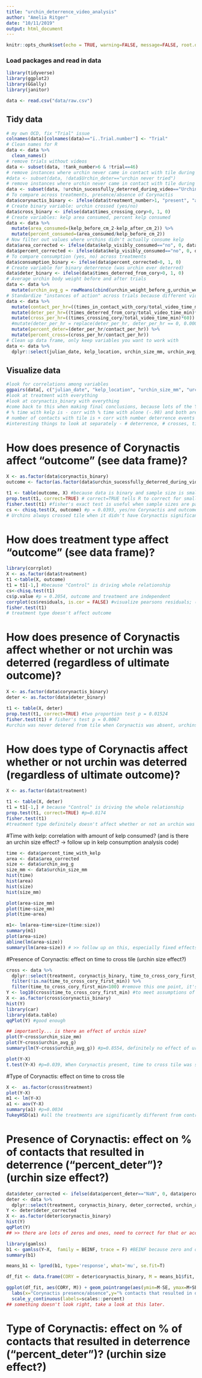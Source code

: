```yaml
---
title: "urchin_deterrence_video_analysis"
author: "Amelia Ritger"
date: "10/11/2019"
output: html_document
---
```


```r
knitr::opts_chunk$set(echo = TRUE, warning=FALSE, message=FALSE, root.dir='Ritger-2019-Corynactis-urchin-deterrence/')
```

### Load packages and read in data
```r
library(tidyverse)
library(ggplot2)
library(GGally)
library(janitor)

data <- read.csv("data/raw.csv")
```

## Tidy data
```r
# my own OCD, fix "Trial" issue
colnames(data)[colnames(data)=="ï..Trial.number"] <- "Trial"
# Clean names for R
data <- data %>%
  clean_names()
# remove trials without videos
data <- subset(data, !tank_number>6 & !trial==46)
# remove instances where urchin never came in contact with tile during video (regardless of kelp consumption after video ended)
#data <- subset(data, !data$Urchin_deter=="urchin never tried")
# remove instances where urchin never came in contact with tile during video (but keep instances where kelp consumption occurred after video ended because otherwise n=3 for control treatment)
data <- subset(data, !urchin_sucessfully_deterred_during_video=="Urchin never moved")
# To compare across treatments, presence/absence of Corynactis
data$corynactis_binary <- ifelse(data$treatment_number>1, "present", "absent")
# Create binary variable: urchin crossed (yes/no)
data$cross_binary <- ifelse(data$times_crossing_cory>0, 1, 0)
# Create variables: kelp area consumed, percent kelp consumed
data <- data %>%
  mutate(area_consumed=(kelp_before_cm_2-kelp_after_cm_2)) %>%
  mutate(percent_consumed=(area_consumed/kelp_before_cm_2))
# Now filter out values where urchins didn't actually consume kelp
data$area_corrected <- ifelse(data$kelp_visibly_consumed=="no", 0, data$area_consumed)
data$percent_corrected <- ifelse(data$kelp_visibly_consumed=="no", 0, data$percent_consumed)
# To compare consumption (yes, no) across treatments
data$consumption_binary <- ifelse(data$percent_corrected>0, 1, 0)
# Create variable for binary deterrence (was urchin ever deterred)
data$deter_binary <- ifelse(data$times_deterred_from_cory>0, 1, 0)
# Average urchin body weight before and after trials
data <- data %>%
  mutate(urchin_avg_g = rowMeans(cbind(urchin_weight_before_g,urchin_weight_after_g)))
# Standardize "instances of action" across trials because different video lengths
data <- data %>%
  mutate(contact_per_hr=((times_in_contact_with_cory/total_video_time_min)*60)) %>%
  mutate(deter_per_hr=((times_deterred_from_cory/total_video_time_min)*60)) %>%
  mutate(cross_per_hr=((times_crossing_cory/total_video_time_min)*60)) %>%
  #mutate(deter_per_hr = replace(deter_per_hr, deter_per_hr == 0, 0.000001)) %>%
  mutate(percent_deter=(deter_per_hr/contact_per_hr)) %>%
  mutate(percent_cross=(cross_per_hr/contact_per_hr))
# Clean up data frame, only keep variables you want to work with
data <- data %>%
  dplyr::select(julian_date, kelp_location, urchin_size_mm, urchin_avg_g, treatment, corynactis_binary, consumption_binary, area_corrected, percent_corrected, time_to_cross_cory_first_min, percent_time_alone, percent_time_with_kelp, when_was_kelp_consumed, deter_binary, urchin_deterred_during_video, urchin_sucessfully_deterred_during_video, contact_per_hr, deter_per_hr, cross_per_hr, percent_deter, percent_cross)
```


## Visualize data
```r
#look for correlations among variables
ggpairs(data[, c("julian_date", "kelp_location", "urchin_size_mm", "urchin_avg_g", "treatment", "corynactis_binary", "consumption_binary", "area_corrected", "percent_corrected", "time_to_cross_cory_first_min", "percent_time_alone", "percent_time_with_kelp", "when_was_kelp_consumed", "urchin_deterred_during_video", "urchin_sucessfully_deterred_during_video", "contact_per_hr", "deter_per_hr", "cross_per_hr", "percent_deter", "percent_cross")])
#look at treatment with everything
#look at corynactis_binary with everything
#come back to this when making final conclusions, because lots of the Ys are highly correlated with eachother (obviously) so you want to avoid being  repetitive by commenting on different relationships with correlated variables
# % time with kelp is - corr with % time with alone (-.98) and both are corr with # deterrence (0.58, -0.57)
# number of contacts with tile is + corr with number deterrence events (0.81) and number crosses (0.38)
#interesting things to look at separately - # deterrence, # crosses, time to cross tile
```

# How does presence of Corynactis affect "outcome" (see data frame)?
```r
X <- as.factor(data$corynactis_binary)
outcome <- factor(as.factor(data$urchin_sucessfully_deterred_during_video))

t1 <- table(outcome, X) #because data is binary and sample size is small (controls n = 5), use N-1 Two Proportion Test (below)
prop.test(t1, correct=TRUE) # correct=TRUE tells R to correct for small sample size p = 0.0393
fisher.test(t1) #fisher's exact test is useful when sample sizes are particularly small... p=0.0505
cs <- chisq.test(X, outcome) #p = 0.0393, yes/no Corynactis and outcome are dependent
# Urchins always crossed tile when it didn't have Corynactis significantly more than expected
```

# How does treatment type affect "outcome" (see data frame)?
```r
library(corrplot)
X <- as.factor(data$treatment)
t1 <-table(X, outcome)
t1 = t1[-1,] #because "Control" is driving whole relationship
cs<-chisq.test(t1)
cs$p.value #p = 0.2054, outcome and treatment are independent
corrplot(cs$residuals, is.cor = FALSE) #visualize pearsons residuals; (blue color means positively associated with variables, red color means negatively associated with variables); controls driving a lot of this trend, pink and red also important
fisher.test(t1)
# treatment type doesn't affect outcome
```

# How does presence of Corynactis affect whether or not urchin was deterred (regardless of ultimate outcome)? 
```r
X <- as.factor(data$corynactis_binary)
deter <- as.factor(data$deter_binary)

t1 <- table(X, deter)
prop.test(t1, correct=TRUE) #two proportion test p = 0.01524
fisher.test(t1) # fisher's test p = 0.0067
#urchin was never detered from tile when Corynactis was absent, urchins were likely to be deterred when Corynactis present
```

# How does type of Corynactis affect whether or not urchin was deterred (regardless of ultimate outcome)?
```r
X <- as.factor(data$treatment)

t1 <- table(X, deter)
t1 = t1[-1,] # because "Control" is driving the whole relationship
prop.test(t1, correct=TRUE) #p=0.8174
fisher.test(t1)
#treatment type definitely doesn't affect whether or not an urchin was deterred at least 1x
```

#Time with kelp: correlation with amount of kelp consumed? (and is there an urchin size effect? -> follow up in kelp consumption analysis code)
```r
time <- data$percent_time_with_kelp
area <- data$area_corrected
size <- data$urchin_avg_g
size_mm <- data$urchin_size_mm
hist(time)
hist(area)
hist(size)
hist(size_mm)

plot(area~size_mm)
plot(time~size_mm)
plot(time~area)

m1<- lm(area~time+size+(time:size))
summary(m1)
plot(area~size)
abline(lm(area~size))
summary(lm(area~size)) # >> follow up on this, especially fixed effects model
```

#Presence of Corynactis: effect on time to cross tile (urchin size effect?)
```r
cross <- data %>%
  dplyr::select(treatment, corynactis_binary, time_to_cross_cory_first_min, urchin_avg_g, urchin_size_mm) %>%
  filter(!is.na(time_to_cross_cory_first_min)) %>%
  filter(time_to_cross_cory_first_min<100) #remove this one point, it's a huge outlier
Y <- log10(cross$time_to_cross_cory_first_min) #to meet assumptions of normality
X <- as.factor(cross$corynactis_binary)
hist(Y)
library(car)
library(data.table)
qqPlot(Y) #good enough

## importantly... is there an effect of urchin size?
plot(Y~cross$urchin_size_mm)
plot(Y~cross$urchin_avg_g)
summary(lm(Y~cross$urchin_avg_g)) #p=0.8554, definitely no effect of urchin size on time it takes them to cross the tile

plot(Y~X)
t.test(Y~X) #p=0.039, When Corynactis present, time to cross tile was significantly longer
```

#Type of Corynactis: effect on time to cross tile
```r
X <-  as.factor(cross$treatment)
plot(Y~X)
m1 <- lm(Y~X)
a1 <- aov(Y~X)
summary(a1) #p=0.0034
TukeyHSD(a1) #all the treatments are significantly different from control, but there is no signficant difference amongst colors
```

# Presence of Corynactis: effect on % of contacts that resulted in deterrence ("percent_deter")? (urchin size effect?)
```r
data$deter_corrected <- ifelse(data$percent_deter=="NaN", 0, data$percent_deter) #two control instances where urchin never moved are zero deterrence...
deter <- data %>%
  dplyr::select(treatment, corynactis_binary, deter_corrected, urchin_avg_g, urchin_size_mm)
Y <- deter$deter_corrected
X <- as.factor(deter$corynactis_binary)
hist(Y)
qqPlot(Y)
## >> there are lots of zeros and ones, need to correct for that or account for that in the analysis

library(gamlss)
b1 <- gamlss(Y~X,  family = BEINF, trace = F) #BEINF because zero and one values are present in beta distribution
summary(b1)

means_b1 <- lpred(b1, type='response', what='mu', se.fit=T)

df_fit <- data.frame(CORY = deter$corynactis_binary, M = means_b1$fit, SE = means_b1$se.fit)

ggplot(df_fit, aes(CORY, M)) + geom_pointrange(aes(ymin=M-SE, ymax=M+SE)) + 
  labs(x="Corynactis presence/absence",y="% contacts that resulted in deterrence")# +
  scale_y_continuous(labels=scales::percent)
## something doesn't look right, take a look at this later.
```

# Type of Corynactis: effect on % of contacts that resulted in deterrence ("percent_deter")? (urchin size effect?)
```r

```


